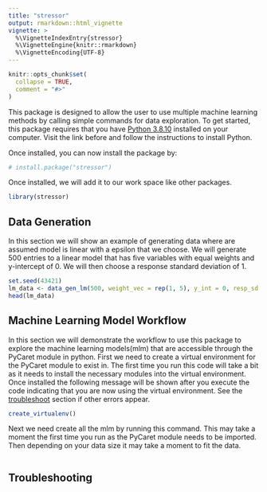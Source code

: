 ```yaml
---
title: "stressor"
output: rmarkdown::html_vignette
vignette: >
  %\VignetteIndexEntry{stressor}
  %\VignetteEngine{knitr::rmarkdown}
  %\VignetteEncoding{UTF-8}
---
```


```r
knitr::opts_chunk$set(
  collapse = TRUE,
  comment = "#>"
)
```

This package is designed to allow the user to use multiple machine learning 
methods by calling simple commands for data exploration. To get started, this 
package requires that you have <a href = https://www.python.org/downloads/release/python-3810/>Python 3.8.10</a>
installed on your computer. Visit the link before and follow the instructions to
install Python. 

Once installed, you can now install the package by:
<!-- Ask Dr. Bean about this. -->
```r
# install.package("stressor")
```

Once installed, we will add it to our work space like other packages.
```r
library(stressor)
```

## Data Generation

In this section we will show an example of generating data where are assumed 
model is linear with a epsilon that we choose. We will generate 500 entries to a
linear model that has five variables with equal weights and y-intercept of 0. 
We will then choose a response standard deviation of 1.
```r
set.seed(43421)
lm_data <- data_gen_lm(500, weight_vec = rep(1, 5), y_int = 0, resp_sd = 1)
head(lm_data)
```

## Machine Learning Model Workflow

In this section we will demonstrate the workflow to use this package to explore
the machine learning models(mlm) that are accessible through the PyCaret module
in python. First we need to create a virtual environment for the PyCaret module
to exist in. The first time you run this code will take a bit as it needs to 
install the necessary modules into the virtual environment. Once installed the 
following message will be shown after you execute the code indicating that you
are now using the virtual environment. See the <a href=#troubleshoot>
troubleshoot</a> section if other errors appear.
```r
create_virtualenv()
```

Next we need create all the mlm by running this command. This may take a moment
the first time you run as the PyCaret module needs to be imported. Then
depending on your data size it may take a moment to fit the data.
```r

```


<div id="troubleshoot">
## Troubleshooting
</div>
